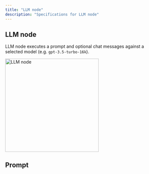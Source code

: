 ```yaml
---
title: "LLM node"
description: "Specifications for LLM node"
---
```



## LLM node

LLM node executes a prompt and optional chat messages against a selected model (e.g. `gpt-3.5-turbo-16k`).

<LLMNodeDescriptionSnippet node_type="LLM" />

<Frame caption="LLM node with Chat messages">
<img height="300" src="/images/pipeline-builder/llm-with-chat-messages.png" alt="LLM node"/>
</Frame>

## Prompt

<LLMNodePromptTemplatingSnippet />
